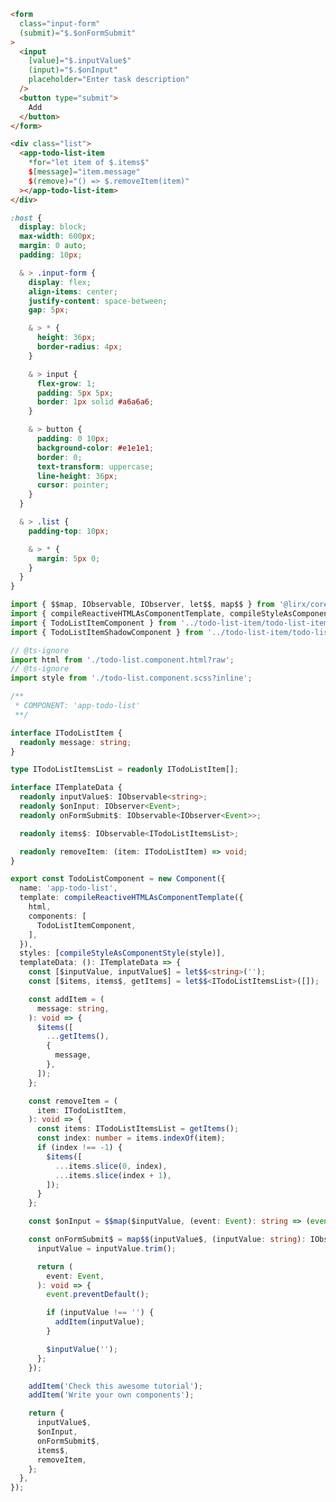 
<Tabs>
  <TabItem value="html" label="HTML" default>

```html title="todo-list/todo-list.component.html"
<form
  class="input-form"
  (submit)="$.$onFormSubmit"
>
  <input
    [value]="$.inputValue$"
    (input)="$.$onInput"
    placeholder="Enter task description"
  />
  <button type="submit">
    Add
  </button>
</form>

<div class="list">
  <app-todo-list-item
    *for="let item of $.items$"
    $[message]="item.message"
    $(remove)="() => $.removeItem(item)"
  ></app-todo-list-item>
</div>


```

  </TabItem>

  <TabItem value="scss" label="SCSS">

```scss title="todo-list/todo-list.component.scss"
:host {
  display: block;
  max-width: 600px;
  margin: 0 auto;
  padding: 10px;

  & > .input-form {
    display: flex;
    align-items: center;
    justify-content: space-between;
    gap: 5px;

    & > * {
      height: 36px;
      border-radius: 4px;
    }

    & > input {
      flex-grow: 1;
      padding: 5px 5px;
      border: 1px solid #a6a6a6;
    }

    & > button {
      padding: 0 10px;
      background-color: #e1e1e1;
      border: 0;
      text-transform: uppercase;
      line-height: 36px;
      cursor: pointer;
    }
  }

  & > .list {
    padding-top: 10px;

    & > * {
      margin: 5px 0;
    }
  }
}
```

  </TabItem>

  <TabItem value="ts" label="TS">

```ts title="todo-list/todo-list.component.ts"
import { $$map, IObservable, IObserver, let$$, map$$ } from '@lirx/core';
import { compileReactiveHTMLAsComponentTemplate, compileStyleAsComponentStyle, Component } from '@lirx/dom';
import { TodoListItemComponent } from '../todo-list-item/todo-list-item.component';
import { TodoListItemShadowComponent } from '../todo-list-item/todo-list-item.shadow.component';

// @ts-ignore
import html from './todo-list.component.html?raw';
// @ts-ignore
import style from './todo-list.component.scss?inline';

/**
 * COMPONENT: 'app-todo-list'
 **/

interface ITodoListItem {
  readonly message: string;
}

type ITodoListItemsList = readonly ITodoListItem[];

interface ITemplateData {
  readonly inputValue$: IObservable<string>;
  readonly $onInput: IObserver<Event>;
  readonly onFormSubmit$: IObservable<IObserver<Event>>;

  readonly items$: IObservable<ITodoListItemsList>;

  readonly removeItem: (item: ITodoListItem) => void;
}

export const TodoListComponent = new Component({
  name: 'app-todo-list',
  template: compileReactiveHTMLAsComponentTemplate({
    html,
    components: [
      TodoListItemComponent,
    ],
  }),
  styles: [compileStyleAsComponentStyle(style)],
  templateData: (): ITemplateData => {
    const [$inputValue, inputValue$] = let$$<string>('');
    const [$items, items$, getItems] = let$$<ITodoListItemsList>([]);

    const addItem = (
      message: string,
    ): void => {
      $items([
        ...getItems(),
        {
          message,
        },
      ]);
    };

    const removeItem = (
      item: ITodoListItem,
    ): void => {
      const items: ITodoListItemsList = getItems();
      const index: number = items.indexOf(item);
      if (index !== -1) {
        $items([
          ...items.slice(0, index),
          ...items.slice(index + 1),
        ]);
      }
    };

    const $onInput = $$map($inputValue, (event: Event): string => (event.target as HTMLInputElement).value);

    const onFormSubmit$ = map$$(inputValue$, (inputValue: string): IObserver<Event> => {
      inputValue = inputValue.trim();

      return (
        event: Event,
      ): void => {
        event.preventDefault();

        if (inputValue !== '') {
          addItem(inputValue);
        }

        $inputValue('');
      };
    });

    addItem('Check this awesome tutorial');
    addItem('Write your own components');

    return {
      inputValue$,
      $onInput,
      onFormSubmit$,
      items$,
      removeItem,
    };
  },
});
```

  </TabItem>

</Tabs>
